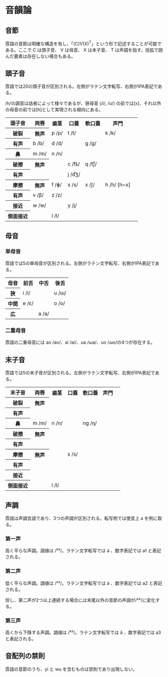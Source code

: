 

# 音韻論

## 音節

雰語の音節は明確な構造を有し、「(C)V(X)<sup>T</sup>」という形で記述することが可能である。ここで C は頭子音、 V は母音、 X は末子音、 T は声調を指す。括弧で囲んだ要素は存在しない場合もある。

## 頭子音

雰語では20の頭子音が区別される。左側がラテン文字転写、右側がIPA表記である。

<span className="ipa">/h/</span>の調音は話者によって様々であるが、狭母音 (<span className="ipa">/i/</span>, <span className="ipa">/u/</span>) の前では<span className="ipa">[x]</span>、それ以外の母音の前では<span className="ipa">[h]</span>として実現される傾向にある。

<div className="tableBox"><table style={{textAlign: "center", width: "500px"}}><tbody>
    <tr>
        <th colSpan={2}>頭子音</th><th>両唇</th><th>歯茎</th><th>口蓋</th><th>軟口蓋</th><th>声門</th>
    </tr>
    <tr>
        <th rowSpan={2}>破裂</th>
        <th>無声</th>
        <td><PText>p</PText> <span className="ipa">/p/</span></td>
        <td><PText>t</PText> <span className="ipa">/t/</span></td>
        <td></td>
        <td><PText>k</PText> <span className="ipa">/k/</span></td>
        <td></td>
    </tr>
    <tr>
        <th>有声</th>
        <td><PText>b</PText> <span className="ipa">/b/</span></td>
        <td><PText>d</PText> <span className="ipa">/d/</span></td>
        <td></td>
        <td><PText>g</PText> <span className="ipa">/g/</span></td>
        <td></td>
    </tr>
    <tr>
        <th colSpan={2}>鼻</th>
        <td><PText>m</PText> <span className="ipa">/m/</span></td>
        <td><PText>n</PText> <span className="ipa">/n/</span></td>
        <td></td>
        <td></td>
        <td></td>
    </tr>
    <tr>
        <th rowSpan={2}>破擦</th>
        <th>無声</th>
        <td></td>
        <td><PText>c</PText> <span className="ipa">/t͡s/</span></td>
        <td><PText>q</PText> <span className="ipa">/t͡ʃ/</span></td>
        <td></td>
        <td></td>
    </tr>
    <tr>
        <th>有声</th>
        <td></td>
        <td></td>
        <td><PText>j</PText> <span className="ipa">/d͡ʒ/</span></td>
        <td></td>
        <td></td>
    </tr>
    <tr>
        <th rowSpan={2}>摩擦</th>
        <th>無声</th>
        <td><PText>f</PText> <span className="ipa">/ɸ/</span></td>
        <td><PText>s</PText> <span className="ipa">/s/</span></td>
        <td><PText>x</PText> <span className="ipa">/ʃ/</span></td>
        <td colSpan={2}><PText>h</PText> <span className="ipa">/h/ [h~x]</span></td>
    </tr>
    <tr>
        <th>有声</th>
        <td><PText>v</PText> <span className="ipa">/β/</span></td>
        <td><PText>z</PText> <span className="ipa">/z/</span></td>
        <td></td>
        <td></td>
        <td></td>
    </tr>
    <tr>
        <th colSpan={2}>接近</th>
        <td><PText>w</PText> <span className="ipa">/w/</span></td>
        <td></td>
        <td><PText>y</PText> <span className="ipa">/j/</span></td>
        <td></td>
        <td></td>
    </tr>
    <tr>
        <th colSpan={2}>側面接近</th>
        <td></td>
        <td><PText>l</PText> <span className="ipa">/l/</span></td>
        <td></td>
        <td></td>
        <td></td>
    </tr>
</tbody></table></div>

## 母音

### 単母音

雰語では5の単母音が区別される。左側がラテン文字転写、右側がIPA表記である。

<div className="tableBox"><table style={{textAlign: "center", width: "300px"}}><tbody>
    <tr>
        <th>母音</th><th>前舌</th><th>中舌</th><th>後舌</th>
    </tr>
    <tr>
        <th>狭</th>
        <td><PText>i</PText> <span className="ipa">/i/</span></td>
        <td></td>
        <td><PText>u</PText> <span className="ipa">/ɯ/</span></td>
    </tr>
    <tr>
        <th>中間</th>
        <td><PText>e</PText> <span className="ipa">/ɛ/</span></td>
        <td></td>
        <td><PText>o</PText> <span className="ipa">/o/</span></td>
    </tr>
    <tr>
        <th>広</th>
        <td></td>
        <td><PText>a</PText> <span className="ipa">/a/</span></td>
        <td></td>
    </tr>
</tbody></table></div>

### 二重母音

雰語の二重母音には <PText>ao</PText> <span className="ipa">/ao/</span>、<PText>ai</PText> <span className="ipa">/ai/</span>、<PText>ua</PText> <span className="ipa">/ɯa/</span>、<PText>uo</PText> <span className="ipa">/ɯo/</span>の4つが存在する。

## 末子音

雰語では5の末子音が区別される。左側がラテン文字転写、右側がIPA表記である。

<div className="tableBox"><table style={{textAlign: "center", width: "500px"}}><tbody>
    <tr>
        <th colSpan={2}>末子音</th><th>両唇</th><th>歯茎</th><th>口蓋</th><th>軟口蓋</th><th>声門</th>
    </tr>
    <tr>
        <th rowSpan={2}>破裂</th>
        <th>無声</th>
        <td></td><td></td><td></td><td></td><td></td>
    </tr>
    <tr>
        <th>有声</th>
        <td></td><td></td><td></td><td></td><td></td>
    </tr>
    <tr>
        <th colSpan={2}>鼻</th>
        <td><PText>m</PText> <span className="ipa">/m/</span></td>
        <td><PText>n</PText> <span className="ipa">/n/</span></td>
        <td></td>
        <td><PText>ng</PText> <span className="ipa">/ŋ/</span></td>
        <td></td>
    </tr>
    <tr>
        <th rowSpan={2}>破擦</th>
        <th>無声</th>
        <td></td><td></td><td></td><td></td><td></td>
    </tr>
    <tr>
        <th>有声</th>
        <td></td><td></td><td></td><td></td><td></td>
    </tr>
    <tr>
        <th rowSpan={2}>摩擦</th>
        <th>無声</th>
        <td></td>
        <td><PText>s</PText> <span className="ipa">/s/</span></td>
        <td></td>
        <td></td>
        <td></td>
    </tr>
    <tr>
        <th>有声</th>
        <td></td><td></td><td></td><td></td><td></td>
    </tr>
    <tr>
        <th colSpan={2}>接近</th>
        <td></td><td></td><td></td><td></td><td></td>
    </tr>
    <tr>
        <th colSpan={2}>側面接近</th>
        <td></td>
        <td><PText>l</PText> <span className="ipa">/l/</span></td>
        <td></td>
        <td></td>
        <td></td>
    </tr>
</tbody></table></div>

## 声調

雰語は声調言語であり、3つの声調が区別される。転写例では便宜上 <PText>a</PText> を例に取る。

<ScrollableImg src="/phun-grammar/tones.png" height={400}/>

### 第一声

高く平らな声調。調値は <span className="ipa">/⁵⁵/</span>。ラテン文字転写では <PText>á</PText> 、数字表記では <PText>a1</PText> と表記される。

### 第二声

低く平らな声調。調値は <span className="ipa">/²²/</span>。ラテン文字転写では <PText>à</PText> 、数字表記では <PText>a2</PText> と表記される。

但し、第二声が2つ以上連続する場合には末尾以外の音節の声調が<span className="ipa">/²⁴/</span>に変化する。

### 第三声

高くから下降する声調。調値は <span className="ipa">/⁵³/</span>。ラテン文字転写では <PText>â</PText> 、数字表記では <PText>a3</PText> と表記される。

## 音配列の禁則

雰語の音節のうち、<PText>yi</PText> と <PText>wu</PText> を含むものは禁則であり出現しない。